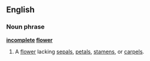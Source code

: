 ==English==
===Noun phrase===
'''[[incomplete]] [[flower]]'''

#A [[flower]] lacking [[sepal]]s, [[petal]]s, [[stamen]]s, or [[carpel]]s.